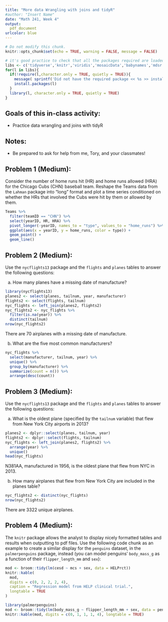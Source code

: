 ```yaml
---
title: "More data Wrangling with joins and tidyR"
#author: "Insert Name"
date: "Math 241, Week 4"
output:
  pdf_document
urlcolor: blue
---
```


```r
# Do not modify this chunk.
knitr::opts_chunk$set(echo = TRUE, warning = FALSE, message = FALSE)
```

```r
# it's good practice to check that all the packages required are loaded and installed
libs <- c('tidyverse','knitr','viridis','mosaicData','babynames','mdsr','Lahman','nycflights13')
for(l in libs){
  if(!require(l,character.only = TRUE, quietly = TRUE)){
    message( sprintf('Did not have the required package << %s >> installed. Downloading now ... ',l))
    install.packages(l) 
  }
  library(l, character.only = TRUE, quietly = TRUE)
}
```

## Goals of this in-class activity:

- Practice data wrangling and joins with tidyR

## Notes:

* Be prepared to ask for help from me, Tory, and your classmates!

## Problem 1 (Medium): 
Consider the number of home runs hit (HR) and home runs allowed (HRA) for the Chicago Cubs (CHN) baseball team. Reshape the Teams data from the `Lahman` package into “long” format and plot a time series conditioned on whether the HRs that involved the Cubs were hit by them or allowed by them.

```r

Teams %>% 
  filter(teamID == "CHN") %>%
  select(yearID, HR, HRA) %>%
  pivot_longer(-yearID, names_to = "type", values_to = "home_runs") %>%
  ggplot(aes(x = yearID, y = home_runs, color = type)) +
  geom_point() +
  geom_line()
```

## Problem 2 (Medium): 
Use the `nycflights13` package and the `flights` and `planes` tables to answer the following questions:

a. How many planes have a missing date of manufacture?

```r
library(nycflights13)
planes2 <- select(planes, tailnum, year, manufacturer)
flights2 <- select(flights, tailnum)
nyc_flights <- left_join(planes2, flights2)
nyc_flights2 <- nyc_flights %>%
  filter(is.na(year)) %>%
  distinct(tailnum)
nrow(nyc_flights2)
```

There are 70 airplanes with a missing date of manufacture.


b. What are the five most common manufacturers?

```r
nyc_flights %>%
  select(manufacturer, tailnum, year) %>%
  unique() %>%
  group_by(manufacturer) %>%
  summarize(count = n()) %>%
  arrange(desc(count))
```


## Problem 3 (Medium): 
Use the `nycflights13` package and the `flights` and `planes` tables to answer the following questions:

a. What is the oldest plane (specified by the `tailnum` variable) that flew from
New York City airports in 2013?

```r
planes2 <- dplyr::select(planes, tailnum, year)
flights2 <- dplyr::select(flights, tailnum)
nyc_flights <- left_join(planes2, flights2) %>%
  arrange(year) %>%
  unique()
head(nyc_flights)
```

N381AA, manufactured in 1956, is the oldest plane that flew from NYC in 2013.

b. How many airplanes that flew from New York City are included in the
planes table?

```r
nyc_flights2 <- distinct(nyc_flights)
nrow(nyc_flights2)
```

There are 3322 unique airplanes.

## Problem 4 (Medium): 
The `knitr` package allows the analyst to display nicely formatted tables and results when outputting to pdf files. Use the following code chunk as an example to create a similar display for the `penguins` dataset, in the `palmerpenguins` package, instead (you can model penguins' `body_mass_g` as a function of their `flipper_length_mm` and `sex`):

```r
mod <- broom::tidy(lm(cesd ~ mcs + sex, data = HELPrct))
knitr::kable(
  mod,
  digits = c(0, 2, 2, 2, 4),
  caption = "Regression model from HELP clinical trial.",
  longtable = TRUE
)
```

```r
library(palmerpenguins)
mod <- broom::tidy(lm(body_mass_g ~ flipper_length_mm + sex, data = penguins))
knitr::kable(mod, digits = c(0, 1, 1, 1, 4), longtable = TRUE)
```
